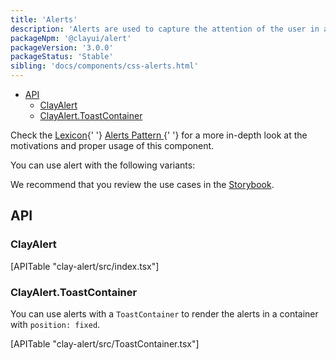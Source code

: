 ```yaml
---
title: 'Alerts'
description: 'Alerts are used to capture the attention of the user in an intrusive way.'
packageNpm: '@clayui/alert'
packageVersion: '3.0.0'
packageStatus: 'Stable'
sibling: 'docs/components/css-alerts.html'
---
```



<div class="nav-toc-absolute">
<div class="nav-toc">

-   [API](#api)
    -   [ClayAlert](#clayalert)
    -   [ClayAlert.ToastContainer](#clayalert)

</div>
</div>

<div class="clay-site-alert alert alert-info">
	Check the <a href="https://liferay.design/lexicon/">Lexicon</a>{' '}
	<a href="https://liferay.design/lexicon/core-components/alerts/">
		Alerts Pattern
	</a>{' '}
	for a more in-depth look at the motivations and proper usage of this
	component.
</div>

You can use alert with the following variants:

<Alert />

We recommend that you review the use cases in the <a href="https://storybook-clayui.netlify.com/?path=/story/clayalert--default">Storybook</a>.

## API

### ClayAlert

<div>[APITable "clay-alert/src/index.tsx"]</div>

### ClayAlert.ToastContainer

You can use alerts with a `ToastContainer` to render the alerts in a container with `position: fixed`.

<AlertToastContainer />

<div>[APITable "clay-alert/src/ToastContainer.tsx"]</div>
